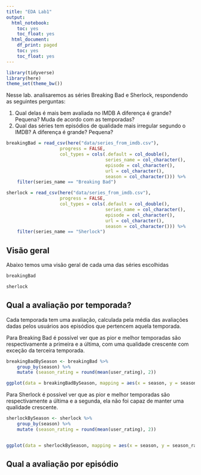 ```yaml
---
title: "EDA Lab1"
output:
  html_notebook:
    toc: yes
    toc_float: yes
  html_document:
    df_print: paged
    toc: yes
    toc_float: yes
---
```


```r
library(tidyverse)
library(here)
theme_set(theme_bw())
```

Nesse lab. analisaremos as séries Breaking Bad e Sherlock, respondendo as seguintes perguntas:

1. Qual delas é mais bem avaliada no IMDB A diferença é grande? Pequena? Muda de acordo com as temporadas?
2. Qual das séries tem episódios de qualidade mais irregular segundo o IMDB? A diferença é grande? Pequena?

```r
breakingBad = read_csv(here("data/series_from_imdb.csv"), 
                    progress = FALSE,
                    col_types = cols(.default = col_double(), 
                                     series_name = col_character(), 
                                     episode = col_character(), 
                                     url = col_character(),
                                     season = col_character())) %>% 
    filter(series_name == "Breaking Bad")

sherlock = read_csv(here("data/series_from_imdb.csv"), 
                    progress = FALSE,
                    col_types = cols(.default = col_double(), 
                                     series_name = col_character(), 
                                     episode = col_character(), 
                                     url = col_character(),
                                     season = col_character())) %>% 
    filter(series_name == "Sherlock")
```

## Visão geral

Abaixo temos uma visão geral de cada uma das séries escolhidas

```r

breakingBad

sherlock

```

## Qual a avaliação por temporada?

Cada temporada tem uma avaliação, calculada pela média das avaliações dadas pelos usuários aos episódios que pertencem aquela temporada. 

Para Breaking Bad é possível ver que as pior e melhor temporadas são respectivamente a primeira e a última, com uma qualidade crescente com exceção da terceira temporada.

```r

breakingBadBySeason <- breakingBad %>%
    group_by(season) %>%
    mutate (season_rating = round(mean(user_rating), 2))

ggplot(data = breakingBadBySeason, mapping = aes(x = season, y = season_rating)) + geom_point()
```

Para Sherlock é possível ver que as pior e melhor temporadas são respectivamente a última e a segunda, ela não foi capaz de manter uma qualidade crescente.

```r
sherlockBySeason <- sherlock %>%
    group_by(season) %>%
    mutate (season_rating = round(mean(user_rating), 2))


ggplot(data = sherlockBySeason, mapping = aes(x = season, y = season_rating)) + geom_point()
```

## Qual a avaliação por episódio 
